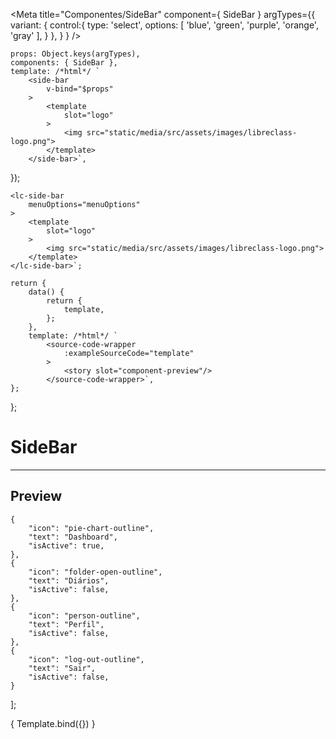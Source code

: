 
<Meta
	title="Componentes/SideBar"
	component={ SideBar }
	argTypes={{
		variant: {
			control:{
				type: 'select',
				options: [
					'blue',
					'green',
					'purple',
					'orange',
					'gray'
				],
			}
		},
	}
}
/>

	props: Object.keys(argTypes),
	components: { SideBar },
	template: /*html*/ `
		<side-bar
			v-bind="$props" 
		>
			<template
				slot="logo"
			>
				<img src="static/media/src/assets/images/libreclass-logo.png">
			</template>
		</side-bar>`,
});

	<lc-side-bar
		menuOptions="menuOptions"
	>
		<template
			slot="logo"
		>
			<img src="static/media/src/assets/images/libreclass-logo.png">
		</template>
	</lc-side-bar>`;

	return {
		data() {
			return {
				template,
			};
		},
		template: /*html*/ `
			<source-code-wrapper
				:exampleSourceCode="template"
			>
				<story slot="component-preview"/>
			</source-code-wrapper>`,
	};
};

# SideBar
---

## Preview

	{
		"icon": "pie-chart-outline",
		"text": "Dashboard",
		"isActive": true,
	},
	{
		"icon": "folder-open-outline",
		"text": "Diários",
		"isActive": false,
	},
	{
		"icon": "person-outline",
		"text": "Perfil",
		"isActive": false,
	},
	{
		"icon": "log-out-outline",
		"text": "Sair",
		"isActive": false,
	}
];

<Canvas>
	<Story
		name="SideBar"
		decorators={[docsDecorator]}
		args={{
			menuOptions: menuOptions,
		}}
	>
		{ Template.bind({}) }
	</Story>
</Canvas>

<ArgsTable story="SideBar" />